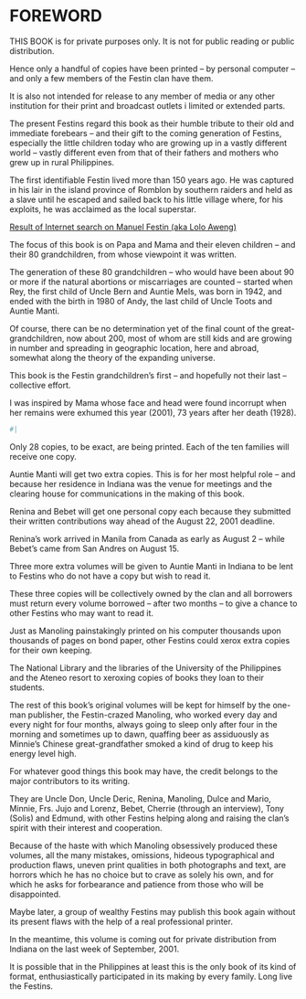 # FOREWORD

THIS BOOK is for private purposes only. It is not for public reading or public distribution.

Hence only a handful of copies have been printed – by personal computer – and only a few members of the Festin clan have them.

It is also not intended for release to any member of media or any other institution for their print and broadcast outlets i limited or extended parts.

The present Festins regard this book as their humble tribute to their old and immediate forebears – and their gift to the coming generation of Festins, especially the little children today who are growing up in a vastly different world – vastly different even from that of their fathers and mothers who grew up in rural Philippines.

The first identifiable Festin lived more than 150 years ago. He was captured in his lair in the island province of Romblon by southern raiders and held as a slave until he escaped and sailed back to his little village where, for his exploits, he was acclaimed as the local superstar.

[Result of Internet search on Manuel Festin (aka Lolo Aweng)](https://silaknews.tripod.com/vol3no1/historical.html "Thanks2DeliaFamatigan")

The focus of this book is on Papa and Mama and their eleven children – and their 80 grandchildren, from whose viewpoint it was written.

The generation of these 80 grandchildren – who would have been about 90 or more if the natural abortions or miscarriages are counted – started when Rey, the first child of Uncle Bern and Auntie Mels, was born in 1942, and ended with the birth in 1980 of Andy, the last child of Uncle Toots and Auntie Manti.

Of course, there can be no determination yet of the final count of the great-grandchildren, now about 200, most of whom are still kids and are growing in number and spreading in geographic location, here and abroad, somewhat along the theory of the expanding universe.

This book is the Festin grandchildren's first – and hopefully not their last – collective effort.

I was inspired by Mama whose face and head were found incorrupt when her remains were exhumed this year (2001), 73 years after her death (1928).

```{r}

#| 
```

Only 28 copies, to be exact, are being printed. Each of the ten families will receive one copy.

Auntie Manti will get two extra copies. This is for her most helpful role – and because her residence in Indiana was the venue for meetings and the clearing house for communications in the making of this book.

Renina and Bebet will get one personal copy each because they submitted their written contributions way ahead of the August 22, 2001 deadline.

Renina's work arrived in Manila from Canada as early as August 2 – while Bebet's came from San Andres on August 15.

Three more extra volumes will be given to Auntie Manti in Indiana to be lent to Festins who do not have a copy but wish to read it.

These three copies will be collectively owned by the clan and all borrowers must return every volume borrowed – after two months – to give a chance to other Festins who may want to read it.

Just as Manoling painstakingly printed on his computer thousands upon thousands of pages on bond paper, other Festins could xerox extra copies for their own keeping.

The National Library and the libraries of the University of the Philippines and the Ateneo resort to xeroxing copies of books they loan to their students.

The rest of this book's original volumes will be kept for himself by the one-man publisher, the Festin-crazed Manoling, who worked every day and every night for four months, always going to sleep only after four in the morning and sometimes up to dawn, quaffing beer as assiduously as Minnie's Chinese great-grandfather smoked a kind of drug to keep his energy level high.

For whatever good things this book may have, the credit belongs to the major contributors to its writing.

They are Uncle Don, Uncle Deric, Renina, Manoling, Dulce and Mario, Minnie, Frs. Jujo and Lorenz, Bebet, Cherrie (through an interview), Tony (Solis) and Edmund, with other Festins helping along and raising the clan's spirit with their interest and cooperation.

Because of the haste with which Manoling obsessively produced these volumes, all the many mistakes, omissions, hideous typographical and production flaws, uneven print qualities in both photographs and text, are horrors which he has no choice but to crave as solely his own, and for which he asks for forbearance and patience from those who will be disappointed.

Maybe later, a group of wealthy Festins may publish this book again without its present flaws with the help of a real professional printer.

In the meantime, this volume is coming out for private distribution from Indiana on the last week of September, 2001.

It is possible that in the Philippines at least this is the only book of its kind of format, enthusiastically participated in its making by every family. Long live the Festins.

